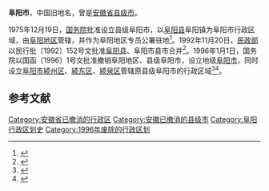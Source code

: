 {{Otheruses|阜阳}}

'''阜阳市'''，中国旧地名，曾是[[安徽省|安徽省]][[县级市|县级市]]。

1975年12月19日，[[中华人民共和国国务院|国务院]]批准设立县级阜阳市，以[[阜阳县|阜阳县]]阜阳镇为阜阳市行政区域，由[[阜阳地区|阜阳地区]]管辖，并作为阜阳地区专员公署驻地<ref>{{Cite web|url=http://www.gov.cn/test/2007-03/23/content_559082.htm|title=中华人民共和国行政区划（1975年）|accessdate=2021-02-11|work=[[中国政府网|中国政府网]] |date=2007-03-23}}</ref>。1992年11月20日，[[中华人民共和国民政部|民政部]]以民行批〔1992〕152号文批准[[阜阳县|阜阳县]]、阜阳市县市合并<ref>{{cite web |title=中华人民共和国国务院公报 1992年第33号|url=http://www.gov.cn/gongbao/shuju/1992/gwyb199233.pdf|website=[[中国政府网|中国政府网]] |accessdate=2021-02-11 |date=1993-02-08}}</ref>。1996年1月1日，国务院以国函〔1996〕1号文批准撤销阜阳地区、县级阜阳市，设立地级[[阜阳市|阜阳市]]，同时设立[[阜阳市|阜阳市]][[颍州区|颍州区]]、[[颍东区|颍东区]]、[[颍泉区|颍泉区]]管辖原县级阜阳市的行政区域<ref>{{cite web |title=中华人民共和国国务院公报 1996年第2号|url=http://www.gov.cn/gongbao/shuju/1996/gwyb199602.pdf|website=[[中国政府网|中国政府网]] |accessdate=2021-02-11|date=1996-02-12}}</ref><ref>{{cite web |title=话说阜阳 历史篇|url=http://www.fy.gov.cn/content/channel/54509807dfdd2e8475a9e3a1/|website=阜阳市人民政府网 |accessdate=2021-02-11|date=2020-05-13 }}</ref>。
==参考文献==
{{Wikisource|民政部关于安徽省阜阳、六安、宿州实行市县合并的批复}}
{{Wikisource|国务院关于同意安徽省撤销阜阳地区设立地级阜阳市的批复}}
{{Reflist}}
{{中华人民共和国安徽省已撤消的县级市}}
[[Category:安徽省已撤消的行政区|Category:安徽省已撤消的行政区]]
[[Category:安徽已撤消的县级市|Category:安徽已撤消的县级市]]
[[Category:阜阳行政区划史|Category:阜阳行政区划史]]
[[Category:1996年废除的行政区划|Category:1996年废除的行政区划]]